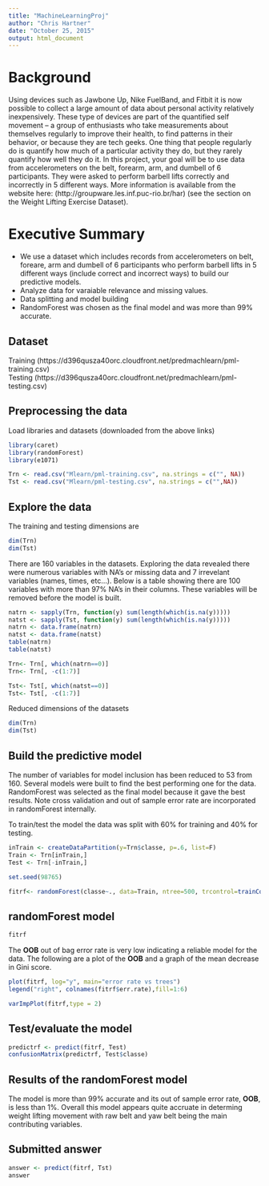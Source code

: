 ```yaml
---
title: "MachineLearningProj"
author: "Chris Hartner"
date: "October 25, 2015"
output: html_document
---
```



# Background

Using devices such as Jawbone Up, Nike FuelBand, and Fitbit it is now possible to collect a large amount of data about personal activity relatively inexpensively. These type of devices are part of the quantified self movement – a group of enthusiasts who take measurements about themselves regularly to improve their health, to find patterns in their behavior, or because they are tech geeks. One thing that people regularly do is quantify how much of a particular activity they do, but they rarely quantify how well they do it. In this project, your goal will be to use data from accelerometers on the belt, forearm, arm, and dumbell of 6 participants. They were asked to perform barbell lifts correctly and incorrectly in 5 different ways. More information is available from the website here: (http://groupware.les.inf.puc-rio.br/har) (see the section on the Weight Lifting Exercise Dataset). 


# Executive Summary

* We use a dataset which includes records from accelerometers on belt, foreare, arm and dumbell of 6 participants who perform barbell lifts in 5 different ways (include correct and incorrect ways) to build our predictive models.
* Analyze data for varaiable relevance and missing values.
* Data splitting and model building
* RandomForest was chosen as the final model and was more than 99% accurate.

## Dataset

Training 
(https://d396qusza40orc.cloudfront.net/predmachlearn/pml-training.csv)  
Testing
(https://d396qusza40orc.cloudfront.net/predmachlearn/pml-testing.csv)  

## Preprocessing the data

Load libraries and datasets (downloaded from the above links)

```r

library(caret)
library(randomForest)
library(e1071)

Trn <- read.csv("Mlearn/pml-training.csv", na.strings = c("", NA))
Tst <- read.csv("Mlearn/pml-testing.csv", na.strings = c("",NA))

```

## Explore the data

The training and testing dimensions are
```r
dim(Trn)
dim(Tst)
```

There are 160 variables in the datasets.  Exploring the data revealed there were numerous variables with NA's or missing data and 7 irrevelant variables (names, times, etc...).  Below is a table showing there are 100 variables with more than 97% NA's in their columns. These variables will be removed before the model is built.


```r
natrn <- sapply(Trn, function(y) sum(length(which(is.na(y)))))
natst <- sapply(Tst, function(y) sum(length(which(is.na(y)))))
natrn <- data.frame(natrn)
natst <- data.frame(natst)
table(natrn)
table(natst)

Trn<- Trn[, which(natrn==0)]
Trn<- Trn[, -c(1:7)]

Tst<- Tst[, which(natst==0)]
Tst<- Tst[, -c(1:7)]
```
Reduced dimensions of the datasets
```r
dim(Trn)
dim(Tst)
```

## Build the predictive model

The number of variables for model inclusion has been reduced to 53 from 160.  Several models were built to find the best performing one for the data.  RandomForest was selected as the final model because it gave the best results.  Note cross validation and out of sample error rate are incorporated in randomForest internally. 

To train/test the model the data was split with 60% for training and 40% for testing.

```r
inTrain <- createDataPartition(y=Trn$classe, p=.6, list=F)
Train <- Trn[inTrain,]
Test <- Trn[-inTrain,]

set.seed(98765)

fitrf<- randomForest(classe~., data=Train, ntree=500, trcontrol=trainControl(method="cv"), importance=T)

```

## randomForest model

```r
fitrf
```

The **OOB** out of bag error rate is very low indicating a reliable model for the data.  The following are a plot of the **OOB** and a graph of the mean decrease in Gini score.  

```r

plot(fitrf, log="y", main="error rate vs trees")
legend("right", colnames(fitrf$err.rate),fill=1:6)

varImpPlot(fitrf,type = 2)

```

## Test/evaluate the model
```r

predictrf <- predict(fitrf, Test)
confusionMatrix(predictrf, Test$classe)

```

## Results of the randomForest model

The model is more than 99% accurate and its out of sample error rate, **OOB**, is less than 1%.  Overall this model appears quite accruate in determing weight lifting movement with raw belt and yaw belt being the main contributing variables. 

## Submitted answer

```r

answer <- predict(fitrf, Tst)
answer

```












